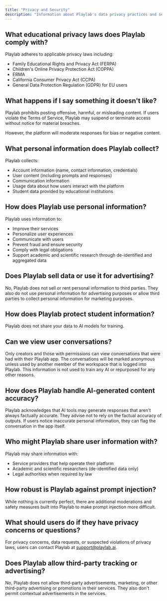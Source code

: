 ```yaml
---
title: "Privacy and Security"
description: "Information about Playlab's data privacy practices and security measures"
---
```


## What educational privacy laws does Playlab comply with?

Playlab adheres to applicable privacy laws including:
- Family Educational Rights and Privacy Act (FERPA)
- Children's Online Privacy Protection Act (COPPA)
- ERMA
- California Consumer Privacy Act (CCPA)
- General Data Protection Regulation (GDPR) for EU users

## What happens if I say something it doesn't like?

Playlab prohibits posting offensive, harmful, or misleading content. If users violate the Terms of Service, Playlab may suspend or terminate access without notice for material breaches.

However, the platform will moderate responses for bias or negative content.

## What personal information does Playlab collect?

Playlab collects:
- Account information (name, contact information, credentials)
- User content (including prompts and responses)
- Communication information
- Usage data about how users interact with the platform
- Student data provided by educational institutions

## How does Playlab use personal information?

Playlab uses information to:
- Improve their services
- Personalize user experiences
- Communicate with users
- Prevent fraud and ensure security
- Comply with legal obligations
- Support academic and scientific research through de-identified and aggregated data

## Does Playlab sell data or use it for advertising?

No, Playlab does not sell or rent personal information to third parties. They also do not use personal information for advertising purposes or allow third parties to collect personal information for marketing purposes.

## How does Playlab protect student information?

Playlab does not share your data to AI models for training.

## Can we view user conversations?

Only creators and those with permissions can view conversations that were had with their Playlab app. The conversations will be marked anonymous unless used by another member of the workspace that is logged into Playlab. This information is not used to train any AI or repurposed for any other reasons.

## How does Playlab handle AI-generated content accuracy?

Playlab acknowledges that AI tools may generate responses that aren't always factually accurate. They advise not to rely on the factual accuracy of outputs. If users notice inaccurate personal information, they can flag the conversation in the app itself.

## Who might Playlab share user information with?

Playlab may share information with:
- Service providers that help operate their platform
- Academic and scientific researchers (de-identified data only)
- Legal authorities when required by law

## How robust is Playlab against prompt injection?

While nothing is currently perfect, there are additional moderations and safety measures built into Playlab to make prompt injection more difficult.

## What should users do if they have privacy concerns or questions?

For privacy concerns, data requests, or suspected violations of privacy laws, users can contact Playlab at [support@playlab.ai](mailto:support@playlab.ai).

## Does Playlab allow third-party tracking or advertising?

No, Playlab does not allow third-party advertisements, marketing, or other third-party advertising or promotions in their services. They also don't permit contextual advertisements in the services.